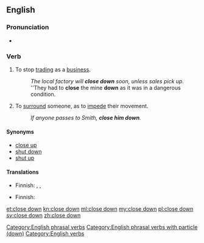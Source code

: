 {{also|closedown}}
==English==

===Pronunciation===
* {{IPA|/kləʊzˈdaʊn/}}

===Verb===
{{en-verb|closes down|closing down|closed down}}

# {{context|ambitransitive|lang=en}} To stop [[trading]] as a [[business]].
#: ''The local factory will '''close down''' soon, unless sales pick up.''
#: ''They had to '''close''' the mine '''down''' as it was in a dangerous condition.
# {{context|transitive|lang=en}} To [[surround]] someone, as to [[impede]] their movement.
#: ''If anyone passes to Smith, '''close him down'''.''

====Synonyms====
* [[close up]]
* [[shut down]]
* [[shut up]]

====Translations====
{{trans-top|to stop trading}}
* Finnish: {{t+|fi|sulkea}}, {{t+|fi|lopettaa}}, {{t-|fi|lakkauttaa}}
{{trans-mid}}
{{trans-bottom}}

{{trans-top|to surround}}
* Finnish: {{t+|fi|piirittää}}
{{trans-mid}}
{{trans-bottom}}

[[Category:English phrasal verbs]]
[[Category:English phrasal verbs with particle (down)]]
[[Category:English verbs]]

[[et:close down]]
[[kn:close down]]
[[ml:close down]]
[[my:close down]]
[[pl:close down]]
[[sv:close down]]
[[zh:close down]]